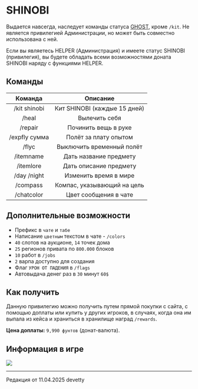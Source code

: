 # SHINOBI

Выдается навсегда, наследует команды статуса [GHOST](https://www.etty.su/docs/wiki/donate/ghost), кроме ```/kit```. Не является привилегией Администрации, но может быть совместно использована с ней.

Если вы являетесь HELPER (Администрация) и имеете статус SHINOBI (привилегия), вы будете обладать всеми возможностями доната SHINOBI наряду с функциями HELPER.

## Команды

| Команда | Описание |
| :---------: | :---------: |
| /kit shinobi | Кит SHINOBI (каждые 15 дней) |
| /heal | Вылечить себя |
| /repair | Починить вещь в руке |
| /expfly сумма | Полёт за плату опытом |
| /flyc | Выключить временный полёт |
| /itemname | Дать название предмету |
| /itemlore | Дать описание предмету |
| /day /night | Изменить время в мире |
| /compass | Компас, указывающий на цель |
| /chatcolor | Цвет сообщения в чате |

## Дополнительные возможности

- Префикс в ```чате``` и ```табе```
- Написание ```цветным``` текстом в чате - ```/colors```
- ```40``` слотов на аукционе, ```14``` точек дома
- ```25``` регионов привата по ```800.000``` блоков
- ```10``` работ в ```/jobs```
- ```2``` варпа доступно для создания
- Флаг ```УРОН ОТ ПАДЕНИЯ``` в ```/flags```
- Автовыдача денег раз в ```30``` минут ```60$```

## Как получить

Данную привилегию можно получить путем прямой покупки с сайта, с помощью доплаты или купить у других игроков, в случаях, когда она им выпала из кейса и храниться в хранилище наград ```/rewards```.

**Цена доплаты:** ```9,990 фунтов``` (донат-валюта).

## Информация в игре

<img src="https://s3.etty.su/wiki/survival/donate/shinobi.webp" />

--------

<Badge bgColor="#ffad47" textColor="#000000">Редакция от 11.04.2025</Badge> <Badge bgColor="#88bfbd" textColor="#000000">devetty</Badge>